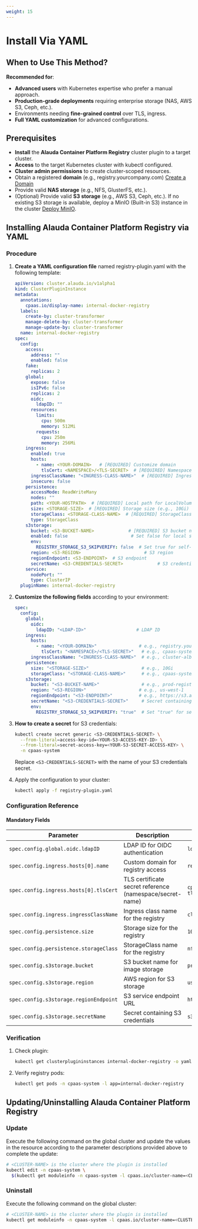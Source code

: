 ```yaml
---
weight: 15
---
```


# Install Via YAML

## When to Use This Method?
**Recommended for**:
- **Advanced users** with Kubernetes expertise who prefer a manual approach.
- **Production-grade deployments** requiring enterprise storage (NAS, AWS S3, Ceph, etc.).
- Environments needing **fine-grained control** over TLS, ingress.
- **Full YAML customization** for advanced configurations.

## Prerequisites
- **Install** the **Alauda Container Platform Registry** cluster plugin to a target cluster.
- **Access** to the target Kubernetes cluster with kubectl configured.
- **Cluster admin permissions** to create cluster-scoped resources.
- Obtain a registered **domain** (e.g., registry.yourcompany.com) [Create a Domain](/configure/networking/functions/create_domain.mdx)
- Provide valid **NAS storage** (e.g., NFS, GlusterFS, etc.).
- (Optional) Provide valid **S3 storage** (e.g., AWS S3, Ceph, etc.). If no existing S3 storage is available, deploy a MinIO (Built-in S3) instance in the cluster [Deploy MinIO](/storage/storagesystem_minio/installation.mdx).

## Installing Alauda Container Platform Registry via YAML

### Procedure

1. **Create a YAML configuration file** named registry-plugin.yaml with the following template:

    ```yaml
    apiVersion: cluster.alauda.io/v1alpha1
    kind: ClusterPluginInstance
    metadata:
      annotations:
        cpaas.io/display-name: internal-docker-registry
      labels:
        create-by: cluster-transformer
        manage-delete-by: cluster-transformer
        manage-update-by: cluster-transformer
      name: internal-docker-registry
    spec:
      config:
        access:
          address: ""
          enabled: false
        fake:
          replicas: 2
        global:
          expose: false
          isIPv6: false
          replicas: 2
          oidc:
            ldapID: ""
          resources:
            limits:
              cpu: 500m
              memory: 512Mi
            requests:
              cpu: 250m
              memory: 256Mi
        ingress:
          enabled: true
          hosts:
            - name: <YOUR-DOMAIN>   # [REQUIRED] Customize domain
              tlsCert: <NAMESPACE>/<TLS-SECRET>  # [REQUIRED] Namespace/SecretName
          ingressClassName: "<INGRESS-CLASS-NAME>"  # [REQUIRED] IngressClassName
          insecure: false
        persistence:
          accessMode: ReadWriteMany
          nodes: ""
          path: <YOUR-HOSTPATH>  # [REQUIRED] Local path for LocalVolume
          size: <STORAGE-SIZE>  # [REQUIRED] Storage size (e.g., 10Gi)
          storageClass: <STORAGE-CLASS-NAME>  # [REQUIRED] StorageClass name
          type: StorageClass
        s3storage:
          bucket: <S3-BUCKET-NAME>             # [REQUIRED] S3 bucket name
          enabled: false                        # Set false for local storage
          env:
            REGISTRY_STORAGE_S3_SKIPVERIFY: false  # Set true for self-signed certs
          region: <S3-REGION>                        # S3 region
          regionEndpoint: <S3-ENDPOINT>  # S3 endpoint
          secretName: <S3-CREDENTIALS-SECRET>             # S3 credentials Secret
        service:
          nodePort: ""
          type: ClusterIP
      pluginName: internal-docker-registry
    ```

2. **Customize the following fields** according to your environment:

    ```yaml
    spec:
      config:
        global:
          oidc:
            ldapID: "<LDAP-ID>"                   # LDAP ID
        ingress:
          hosts:
            - name: "<YOUR-DOMAIN>"                # e.g., registry.your-company.com
              tlsCert: "<NAMESPACE>/<TLS-SECRET>"   # e.g., cpaas-system/tls-secret
          ingressClassName: "<INGRESS-CLASS-NAME>"  # e.g., cluster-alb-1
        persistence:
          size: "<STORAGE-SIZE>"                    # e.g., 10Gi
          storageClass: "<STORAGE-CLASS-NAME>"      # e.g., cpaas-system-storage
        s3storage:
          bucket: "<S3-BUCKET-NAME>"                # e.g., prod-registry
          region: "<S3-REGION>"                    # e.g., us-west-1
          regionEndpoint: "<S3-ENDPOINT>"          # e.g., https://s3.amazonaws.com
          secretName: "<S3-CREDENTIALS-SECRET>"     # Secret containing AWS_ACCESS_KEY_ID/AWS_SECRET_ACCESS_KEY
          env:
            REGISTRY_STORAGE_S3_SKIPVERIFY: "true"  # Set "true" for self-signed certs
    ```

3. **How to create a secret** for S3 credentials:

    ```bash
    kubectl create secret generic <S3-CREDENTIALS-SECRET> \
      --from-literal=access-key-id=<YOUR-S3-ACCESS-KEY-ID> \
      --from-literal=secret-access-key=<YOUR-S3-SECRET-ACCESS-KEY> \
      -n cpaas-system
    ```

    Replace `<S3-CREDENTIALS-SECRET>` with the name of your S3 credentials secret.

4. Apply the configuration to your cluster:

    ```bash
    kubectl apply -f registry-plugin.yaml
    ```

### Configuration Reference

#### Mandatory Fields

| Parameter | Description | Example Value |
|-----------|-------------|---------------|
| `spec.config.global.oidc.ldapID` | LDAP ID for OIDC authentication | `ldap-test` |
| `spec.config.ingress.hosts[0].name` | Custom domain for registry access | `registry.yourcompany.com` |
| `spec.config.ingress.hosts[0].tlsCert` | TLS certificate secret reference (namespace/secret-name) | `cpaas-system/registry-tls` |
| `spec.config.ingress.ingressClassName` | Ingress class name for the registry | `cluster-alb-1` |
| `spec.config.persistence.size` | Storage size for the registry | `10Gi` |
| `spec.config.persistence.storageClass` | StorageClass name for the registry | `nfs-storage-sc` |
| `spec.config.s3storage.bucket` | S3 bucket name for image storage | `prod-image-store` |
| `spec.config.s3storage.region` | AWS region for S3 storage | `us-west-1` |
| `spec.config.s3storage.regionEndpoint` | S3 service endpoint URL | `https://s3.amazonaws.com` |
| `spec.config.s3storage.secretName` | Secret containing S3 credentials | `s3-access-keys` |

### Verification

1. Check plugin:
    ```bash
    kubectl get clusterplugininstances internal-docker-registry -o yaml
    ```
2. Verify registry pods:
    ```bash
    kubectl get pods -n cpaas-system -l app=internal-docker-registry
    ```

## Updating/Uninstalling Alauda Container Platform Registry

### Update

Execute the following command on the global cluster and update the values in the resource according to the parameter descriptions provided above to complete the update:
```bash
# <CLUSTER-NAME> is the cluster where the plugin is installed
kubectl edit -n cpaas-system \
  $(kubectl get moduleinfo -n cpaas-system -l cpaas.io/cluster-name=<CLUSTER-NAME>,cpaas.io/module-name=internal-docker-registry -o name)
```

### Uninstall
Execute the following command on the global cluster:
```bash
# <CLUSTER-NAME> is the cluster where the plugin is installed
kubectl get moduleinfo -n cpaas-system -l cpaas.io/cluster-name=<CLUSTER-NAME>,cpaas.io/module-name=internal-docker-registry -o name | xargs kubectl delete -n cpaas-system
```
